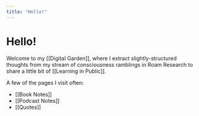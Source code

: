 ```yaml
---
title: "Hello!"
---
```


# Hello!

Welcome to my [[Digital Garden]], where I extract slightly-structured thoughts from my stream of consciousness ramblings in Roam Research to share a little bit of [[Learning in Public]].

A few of the pages I visit often:
- [[Book Notes]]
- [[Podcast Notes]]
- [[Quotes]]